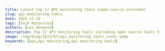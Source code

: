```yaml
---
title: Latest top 17 API monitoring tools [open-source included]
slug: api-monitoring-tools
date: 2024-11-20
tags: [Tech Resources]
authors: [sai_deepesh]
description: Top 17 API monitoring tools including open source tools to monitor your APIs. 1.SigNoz 2.Prometheus 3.Graphite 4.Datadog 5.New Relic 6.Sauce Labs...
image: /img/blog/2022/07/api_monitoring_tools_cover.webp
keywords: [api,api monitoring,api monitoring tools]
---
```


<head>
  <script
    type="application/ld+json"
    dangerouslySetInnerHTML={{ __html: JSON.stringify({
  "@context": "https://schema.org",
  "@type": "TechArticle",
  "headline": "Latest top 17 API monitoring tools [open-source included]",
  "alternativeHeadline": "Comprehensive guide to API monitoring tools: Open-source and commercial options compared",
  "author": {
    "@type": "Person",
    "name": "Sai Deepesh"
  },
  "publisher": {
    "@type": "Organization",
    "name": "SigNoz",
    "logo": {
      "@type": "ImageObject",
      "url": "https://signoz.io/img/SigNozLogo-orange.svg"
    }
  },
  "datePublished": "2024-02-08T00:00:00Z",
  "dateModified": "2024-08-07T00:00:00Z",
  "mainEntityOfPage": {
    "@type": "WebPage",
    "@id": "https://signoz.io/blog/api-monitoring-tools/"
  },
  "description": "Top 17 API monitoring tools including open source tools to monitor your APIs. Comprehensive comparison of features and capabilities to help you choose the right tool for your needs.",
  "keywords": "api, api monitoring, api monitoring tools, open source monitoring, API performance",
  "articleSection": "Technology",
  "inLanguage": "en",
  "isPartOf": {
    "@type": "Blog",
    "name": "SigNoz Blog",
    "url": "https://signoz.io/blog/"
  },
  "about": [
    {
      "@type": "Thing",
      "name": "API Monitoring",
      "description": "The process of tracking and analyzing the performance and functionality of Application Programming Interfaces"
    },
    {
      "@type": "Thing",
      "name": "API Performance",
      "description": "Measures of how well an API responds to requests and handles load"
    },
    {
      "@type": "Thing",
      "name": "Open Source Monitoring",
      "description": "Monitoring solutions with publicly available source code that can be modified and distributed"
    }
  ],
  "mentions": [
    {
      "@type": "SoftwareApplication",
      "name": "SigNoz",
      "applicationCategory": "API Monitoring Tool"
    },
    {
      "@type": "SoftwareApplication",
      "name": "Prometheus",
      "applicationCategory": "Monitoring Tool"
    },
    {
      "@type": "SoftwareApplication",
      "name": "Datadog",
      "applicationCategory": "API Monitoring Tool"
    }
  ],
  "mainEntity": {
    "@type": "ItemList",
    "itemListElement": [
      {
        "@type": "ListItem",
        "position": 1,
        "name": "SigNoz"
      },
      {
        "@type": "ListItem",
        "position": 2,
        "name": "Prometheus"
      },
      {
        "@type": "ListItem",
        "position": 3,
        "name": "Graphite"
      }
    ]
  }
}) }}
  />
</head>

Choosing the right API monitoring tool is critical. How do you know which is the right API monitoring tool for you? Here are the top 17 API monitoring tools, including open source tools for API performance monitoring.


In this article, we will review the top 17 API monitoring tools which you can use for monitoring your APIs. But first, let’s have a brief overview of APIs.

### What is an API?

An API (stands for **Application Programming Interface**) allows your product or service to talk to other products or services. Basically, an API specifies how software components should interact. In this way, they allow you to open up data and functionality to other developers and to other businesses.

APIs communicate through a set of rules that define how computers, applications, or machines can talk to each other. They act as a middleman between any two machines that want to connect with each other for a specified task.

### What is API Monitoring?

API monitoring is a way of continuously keeping track of the state of the APIs. In other words, API monitoring is a process of continuously checking the health, performance, metrics, logs, etc., of the APIs across all the services that run across the application.


### Key API Metrics to Monitor

You have to keep track of some of the key API metrics in order to successfully run your services with high performance and low error rates.

**Some of the Key API Metrics are:**

- **API Uptime:** Uptime is the continuous availability of an API, in order words, making sure the API is fully-functional without any outages.

- **Requests Per Minute:** Requests per minute is a performance metric that measures the number of requests the API will handle per minute.

- **CPU Usage:** Keeping track of the CPU is one of the important aspects of performance because high CPU usage can mean the server is overloaded, which can cause a severe bottleneck.

- **Latency:** Latency or Network Latency is the time it takes for data or a request to go from one system to another system. It can be either between client & server or server & server(in the case of distributed services).

- **Memory Usage:** Memory usage helps you understand the amount of resource utilization; a high memory usage can be an indicator of servers overloaded.

- **Time To First Hello World:** TTFHW is the time the user needs to make his first API transaction from the web page.

- **Errors Per Minute:** Errors per Minute (or error rate) is the number of API calls with failure responses.

Here's the list of the top 17 API monitoring tools we will be looking at in this article:

1. [SigNoz - open source](#signoz-open-source)
2. [Prometheus - open source](#prometheus-open-source)
3. [Graphite - open source](#graphite-open-source)
4. [Datadog](#datadog)
5. [New Relic](#new-relic)
6. [Sauce Labs](#sauce-labs)
7. [SmartBear(AlertSite)](#smartbearalertsite)
8. [Moesif](#moesif)
9. [AppDynamics](#appdynamics)
10. [Sematext](#sematext)
11. [RapidAPI](#rapidapi)
12. [AWS Cloudwatch](#aws-cloudwatch)
13. [Postman](#postman)
14. [Assertible](#assertible)
15. [APIMetrics](#apimetrics)
16. [API Science](#api-science)
17. [Atatus](#atatus)

### SigNoz (Open Source)

[SigNoz](https://signoz.io/) is a full-stack open source APM that can be used for effective API monitoring. It is built to support OpenTelemetry natively. OpenTelemetry is an open source project under Cloud Native Computing Foundation that is becoming a world standard for instrumenting cloud-native applications.

SigNoz can be used to monitor metrics for API performance. It is well-suited to monitor APIs in applications based on microservices or serverless architecture. You can monitor the top endpoints of all your services and get important metrics like P95 and P99 latencies.

Some of the key features of SigNoz include:

- Monitor important application metrics of each service with out-of-box charts and visualization.
- For each service, monitor top endpoints and their key metrics
- Drill down into the performance of each API with tracing data showing all [spans](https://signoz.io/blog/distributed-tracing-span/) processed by the endpoint
- Analyze API calls as part of the whole user request with [Flamegraphs and Gantt charts](https://signoz.io/blog/flamegraphs/)

To see your application performance at a glance, you can use the `Services` tab. The top endpoints of your services will be listed in the `Top endpoints` table.

<figure data-zoomable>
    <img src="/img/blog/common/signoz_charts_application_metrics.webp" alt="SigNoz dashboard showing popular RED metrics"/>
    <figcaption><i>Monitor important application metrics like application latency, requests per sec, error percentage, and top endpoints of your monitored services</i></figcaption>
</figure>



You can then analyze the performance of each request that hits your endpoint with tracing data. The `Traces` tab provides powerful filters to analyze each event(or span) of that endpoint.

{/* 
<!-- <figure data-zoomable>
    <img src="/img/blog/common/signoz_list_of_traces_hc.webp" alt="SigNoz dashboard showing popular RED metrics"/>
    <figcaption><i>Analyze spans processed by a particular endpoint with the Traces tab of SigNoz</i></figcaption>
</figure>

 --> */}

<figure data-zoomable align='center'>
    <img className="box-shadowed-image" src="/img/blog/2024/11/traces-tab.webp" alt="Traces tab comes with a lot of quick filters"/>
    <figcaption><i>Analyze spans processed by a particular endpoint with the Traces tab of SigNoz</i></figcaption>
</figure>


You can also visualize your API calls as part of the whole user request using Flamegraphs and Gantt charts.

<figure data-zoomable align='center'>
    <img src="/img/blog/common/signoz_flamegraphs.webp" alt="Detailed Flamegraphs & Gantt charts"/>
    <figcaption><i>Use Flamegraphs and Gantt charts to visualize your API calls as part of the whole user request</i></figcaption>
</figure>


<GetStartedSigNoz />



### Prometheus (Open Source)

<a href = "https://prometheus.io/" rel="noopener noreferrer nofollow" target="_blank">Prometheus</a> is an open source metrics monitoring tool. It was initially developed at SoundCloud in 2012 before being released as an open-source project. It got accepted into the CloudNative Computing Foundation in 2016 and was the second project to graduate from the foundation, following Kubernetes.

You can use Prometheus to monitor your REST APIs. Prometheus is a good tool for monitoring any kind of time-series data. By time-series data, we mean metrics that change over time. For example, requests per second on an endpoint.

Prometheus provides a very basic visualization layer, and it is usually combined with Grafana to create better visualization. It also provides an alertmanager to create alerts on critical metrics.

{/* <!-- <figure data-zoomable align='center'>
    <img src="/img/blog/2021/09/apm_tools_prometheus_grafana-min.webp" alt="Prometheus dashboard built with Grafana"/>
    <figcaption><i>Prometheus dashboard built with Grafana</i></figcaption>
</figure>

 --> */}

<figure data-zoomable align='center'>
    <img className="box-shadowed-image" src="/img/blog/2024/02/apm_tools_prometheus_grafana-min.webp" alt="Prometheus dashboard built with Grafana"/>
    <figcaption><i>Prometheus dashboard built with Grafana</i></figcaption>
</figure>


### Graphite (Open Source)

<a href = "https://graphiteapp.org/" rel="noopener noreferrer nofollow" target="_blank">Graphite</a> is an open-source monitoring tool focused on storing time-series data. It has three main components: Carbon, Whisper, and Graphite. Carbon listens for time-series data. Whisper is used for storing the time-series data, and Graphite web is used to render graphs.

Graphite’s UI is not that great, and they provide integration with Grafana to build better charts for visualization.

The primary purpose of Graphite is to store numeric time-series data and render graphs of this data. Time-series data is a sequence of data points for a particular metric indexed over time. It can give you insights into the performance of any application, process, or service.

Graphite does not do data collection. Instead, your app needs to be configured to send data to Graphite which passively listens for data using Carbon - a Twisted daemon. Carbon then sends the data to Whisper to store the time-series data on a filesystem.

Just like Prometheus, Graphite can be used to monitor API performance.

{/* <!-- <figure data-zoomable align='center'>
    <img src="/img/blog/2022/07/graphite_monitoring.webp" alt="Graphite monitoring dashboard"/>
    <figcaption><i>Graphite monitoring dashboard</i></figcaption>
</figure>

 --> */}

<figure data-zoomable align='center'>
    <img className="box-shadowed-image" src="/img/blog/2024/02/graphite_monitoring.webp" alt="Graphite monitoring dashboard"/>
    <figcaption><i>Graphite monitoring dashboard</i></figcaption>
</figure>


### Datadog

<figure data-zoomable align='center'>
    <img src="/img/blog/2022/07/api_monitoring_datadog.webp" alt="DataDog Synthetic Monitoring tool for API Monitoring"/>
    <figcaption><i>DataDog Synthetic Monitoring tool for API Monitoring</i></figcaption>
</figure>



<a href = "https://www.datadoghq.com/" rel="noopener noreferrer nofollow" target="_blank">Datadog</a> Synthetic Monitoring allows you to create code-free tests that actively simulate user transactions on your applications and monitor key network endpoints across various layers of your systems. It detects user-facing issues with API and browser tests—and jump-starts system-wide investigations so you can optimize performance and enhance your end-user experience.

**Some of the features it provides are:** 

- **Monitoring API endpoints with test:**  It validates all layers of the system (HTTP, SSL, DNS, WebSocket, TCP, UDP, ICMP, and gRPC) from several worldwide locations and provides a complete breakdown of network timing data for faster root cause analysis.

- **Capturing critical transactions with a code-free, fully hosted web recorder:**  It monitors key workflows with step-by-step screenshots of the end-user view and waterfall visualizations.

- **Testing in the CI/CD pipeline:**  It is used to incorporate Synthetic tests in the CI pipelines for early issue detection and remediation in the production to identify regressions and automate rollbacks.

### New Relic

<figure data-zoomable align='center'>
    <img src="/img/blog/2022/07/api_monitoring_newrelic.webp" alt="New Relic Synthetic Monitoring for API Monitoring"/>
    <figcaption><i>New Relic Synthetic Monitoring for API Monitoring</i></figcaption>
</figure>



<a href = "https://newrelic.com/" rel="noopener noreferrer nofollow" target="_blank">New Relic</a> is an application monitoring enterprise tool that provides a range of solutions from application monitoring and infrastructure monitoring to log management.

**Newrelic Synthetics** feature improves the quality of builds to ensure availability by simulating the traffic across thousands of public locations and private locations to proactively detect and resolve issues. It also provides alerts on the performance of APIs.

It allows you to troubleshoot the API endpoint failures link to the health of your applications, services, and environments faster and eliminate errors and issues with your code to optimize performance across the application.

### Sauce Labs

<figure data-zoomable align='center'>
    <img src="/img/blog/2022/07/sauce.webp" alt="Saucelabs API Testing"/>
    <figcaption><i>Saucelabs API Testing</i></figcaption>
</figure>



<a href = "https://saucelabs.com" rel="noopener noreferrer nofollow" target="_blank">Sauce Labs</a> provides an all-in-One API Testing Platform that ensures quality at speed across all microservices which can be automated with a CI/CD pipeline.

Some of the features it provides are:

- **Functional API Testing and Monitoring:** Transform functional testing, business logic testing, and dynamic data-driven testing with API test automation.

- **Integration Testing:** API integration testing with Sauce Labs is very fast. It allows you to collaborate on integration tests with other teams easily.

- **Performance Monitoring and Load Testing:** Reuse functional tests as performance monitors or functional load tests that run in any environment.

- **Contract Testing with Mocking:** You can increasingly depend on specification files to define their API program and also, it's easy to start with a contract test and extend that test to also include functional elements.

### SmartBear(AlertSite)

<figure data-zoomable align='center'>
    <img src="/img/blog/2022/07/smartbear.webp" alt="SmartBear API Monitoring"/>
    <figcaption><i>SmartBear API Monitoring</i></figcaption>
</figure>



<a href = "https://smartbear.com" rel="noopener noreferrer nofollow" target="_blank">SmartBear</a> provides software tools to developers across the software development lifecycle in a very low friction, low-cost manner. One of the products of SmartBear, AlertSite, is the 'Early Warning System' you can trust to monitor your websites, web apps, and APIs from all over the world and within your private networks. 

They also claim that AlertSite outmatches Runscope and Postman in monitoring capabilities, alerting, and support.

Some of the main features of SmartBear are:

- **Ensuring Complete API Quality:**  It monitors the functionality, performance, correctness, and speed of every API call.

- **Alerting the Right Team:**  It routes alerts by error code, step level, and team and gets instant actionable insights to isolate the root cause and reduce downtime.

- **Visibility into API Transactions:** It offers comprehensive, actionable insights into everything from availability, redirects, and authentication, to sequenced API calls that require the passing of variables pulled from the previous API responses.

- **Monitor Private APIs and Web Services**: It monitors internal APIs that serve your internal customers from within your private network & microservices.

### Moesif

<figure data-zoomable align='center'>
    <img src="/img/blog/2022/07/moeisf.webp" alt="Moesif API Monitoring"/>
    <figcaption><i>Moesif API Monitoring</i></figcaption>
</figure>



<a href = "https://www.moesif.com" rel="noopener noreferrer nofollow" target="_blank">Moesif</a> API Monitoring and Observability tool monitors end-to-end user experience and automatically gets alerted on API performance issues, security threats, and more.

Unlike the other synthetic tools, Moesif's user-centric API observability tracks how your actual users experience your APIs and applications. Leverage advanced anomaly detection to detect unknown unknowns with an easy-to-install monitoring agent.

**Some of the main features of Moesif are:**

- **Getting notified of API issues and threats:** You can create real-time alert rules on any chart in Moesif with one click, even high-dimensional alerts.

- **Gaining control over notifications:** Moesif's correlation engine and rating system adapts to consolidate multiple alerts and filter uninteresting ones.

- **Taking action on key customers:** You can receive notifications when key customers exhibit certain behavior such as who got successfully activated today.

### AppDynamics

<figure data-zoomable align='center'>
    <img src="/img/blog/2022/07/app.webp" alt="AppDynamics Synthetic API Monitoring"/>
    <figcaption><i>AppDynamics Synthetic API Monitoring</i></figcaption>
</figure>



<a href = "https://www.appdynamics.com/" rel="noopener noreferrer nofollow" target="_blank">AppDynamics</a> is a full-stack application monitoring tool that provides solutions for Observability, Monitoring, Log Management, etc. Synthetic API monitoring feature enables you to monitor the performance and availability of HTTP(s) based APIs. These APIs can be external, internal, or third-party APIs and from different geo-locations across the globe. You can monitor private and public APIs in these scenarios:

- **Private APIs**
    - APIs are exposed by microservices or web services.
    - APIs are used for communication between client and server.


- **Public APIs**
    - APIs are exposed to end-users.
    - Third-party APIs such as payment gateways and maps.
    - Partner APIs.

### Sematext

<figure data-zoomable align='center'>
    <img src="/img/blog/2022/07/sematext.webp" alt="Sematext API Monitoring"/>
    <figcaption><i>Sematext API Monitoring</i></figcaption>
</figure>



<a href = "https://sematext.com/" rel="noopener noreferrer nofollow" target="_blank">Sematext</a> provides monitoring tools for full-stack monitoring, metrics & logs, alerts, events, etc for DevOps teams that want to move faster.

API monitoring is a tool that ensures the **performance, health, and availability of APIs** and web services with reliable and intuitive API monitoring tools.

Some of the features it provides are:

- **API Uptime Monitoring:** It is used to monitor, get an advanced breakdown of API, Track Core Web Vitals, and check the response of your APIs from different locations around the world.

- **Web Services and API Performance Monitoring:** It can monitor and track API performance and availability, use waterfall charts to identify performance bottlenecks, and collect custom API metrics.

- **API Data Validation:** It can monitor and validate the response headers, codes, etc of all your APIs.

- **Real-Time API Alerting and Reporting:** It can track and set up custom API monitoring dashboards and alerts in real-time.

### RapidAPI

<figure data-zoomable align='center'>
    <img src="/img/blog/2022/07/api_monitoring_rapid_api.webp" alt="RapidAPI API Testing"/>
    <figcaption><i>RapidAPI API Testing</i></figcaption>
</figure>



<a href = "https://rapidapi.com/" rel="noopener noreferrer nofollow" target="_blank">RapidAPI</a> is the world’s largest API Hub, it makes it easier to find, connect to, and manage APIs across multiple cloud environments. RapidAPI Testing is a functional API testing and monitoring solution that provides an intuitive UX, support for any API type, and integration with RapidAPI Hub and RapidAPI Enterprise Hub.

Some of the features it provides are:

- **Ensure API Functionality:**  It can easily create functional tests for deep validation of APIs

- **Centralize Monitoring:** It can monitor and manage API tests across multiple geographies

- **Improve Efficiency:**  It can be integrated into the CI/CD pipeline, collaborate across teams, and natively integrate with RapidAPI Hub and RapidAPI Enterprise Hub

### AWS Cloudwatch

<figure data-zoomable align='center'>
    <img src="/img/blog/2022/07/aws.webp" alt="AWS Cloudwatch API Monitoring"/>
    <figcaption><i>AWS Cloudwatch API Monitoring</i></figcaption>
</figure>



<a href = "https://aws.amazon.com/cloudwatch/" rel="noopener noreferrer nofollow" target="_blank">CloudWatch</a> is a monitoring and management service that provides data and actionable insights for AWS, hybrid, and on-premises applications and infrastructure resources. It collects and processes raw data from API Gateway into readable, near-real-time metrics. These statistics are recorded for a period of 15 months so you can access historical information and gain a better perspective on how your web application or service is performing. 

The metrics reported by API Gateway provide information that you can analyze in different ways. It can monitor the metrics to measure the responsiveness of the backend,  measure the overall responsiveness of your API calls, and optimize cache capacities to achieve the desired performance.

### Postman

<figure data-zoomable align='center'>
    <img src="/img/blog/2022/07/postman.webp" alt="Postman Monitors"/>
    <figcaption><i>Postman Monitors</i></figcaption>
</figure>



<a href = "https://www.postman.com/" rel="noopener noreferrer nofollow" target="_blank">Postman</a>  Monitors give you continuous visibility into the health and performance of your APIs. Uptime monitors (open beta) enable you to keep watch on a single API endpoint, while collection-based monitors enable you to run API test scripts, chain together multiple requests, and validate critical API flows.

Once the monitor is running you’ll be alerted to any system outages or test failures, so you can identify and address issues before your API’s consumers are affected.

**Types of monitors:**

- **Uptime monitors** - Uptime monitors (open beta) enable you to track the availability of an API or website.
- **Collection-based monitors** - A collection-based monitor runs a series of requests from the Postman cloud on a schedule you set.

### Assertible

<figure data-zoomable align='center'>
    <img src="/img/blog/common/signoz_flamegraphs.webp" alt="Assertible API Monitoring"/>
    <figcaption><i>Assertible API Monitoring</i></figcaption>
</figure>



<a href = "https://assertible.com/" rel="noopener noreferrer nofollow" target="_blank">Assertible</a> is a reliable and intuitive tool for API performance and uptime monitoring.

Some of the features it provides are:

- **Validate more than just up or down:**  You can create tests that define how your API should respond by using industry-standard patterns for validating response data, writing functional test cases, and setting up synthetic monitoring.

- **Collaborative API monitoring:**  Invite your whole team to create tests, debug errors, and keep track of your API performance with Assertible's first-class support for organizations.

- **No code required:** Unlike other services, you don't need to write any code to validate your APIs with Assertible. Our built-in assertions and single-click monitoring make it possible to start monitoring in minutes.

- **Meaningful alerts and notifications:**  It gives you the most important details of your test failures so your team can make quick decisions on how to respond to downtime. When a test fails, it's critical that notifications and alerts are specific and actionable.

### APIMetrics

<figure data-zoomable align='center'>
    <img src="/img/blog/2022/07/apimetrics.webp" alt="APIMetrics API Monitoring"/>
    <figcaption><i>APIMetrics API Monitoring</i></figcaption>
</figure>



<a href = "https://apimetrics.io/" rel="noopener noreferrer nofollow" target="_blank">APIMetrics</a> is an elegant, powerful, functional API measurement & monitoring tool that is used to measure performance, see the quality, get trusted, and independent measurements of the APIs you provide or rely on.

Setting up API monitoring is as simple as entering a URL. The APImetrics user-friendly interface lets you make any type of HTTP call, and test it right there in the browser – or from 80+ locations around the world and the cloud. You can create complex sequences of calls for **API monitoring workflows, Configure alerts and assertions,** and easily manage variables across different calls and call types.

### API Science

<figure data-zoomable align='center'>
    <img src="/img/blog/2022/07/api_monitoring_apiscience.webp" alt="API Science API Monitoring"/>
    <figcaption><i>API Science API Monitoring</i></figcaption>
</figure>



<a href = "https://www.apiscience.com/" rel="noopener noreferrer nofollow" target="_blank">API Science</a> can help keep track of a web API’s health, availability, and performance and alerts you when something goes wrong. The monitors are simple to set up, and you can build multiple-step monitors in a short amount of time.

APIscience was developed with the sole purpose of supporting and monitoring REST-based API services. You can expect a **quality UI and quick access to analytics** from the reporting dashboard. APIscience monitors the APIs from **several locations worldwide** and informs you on how they are doing in various places.

### Atatus

<figure data-zoomable align='center'>
    <img src="/img/blog/2022/07/api_monitoring_atatus.webp" alt="Atatus Synthetic Monitoring tool for API Monitoring"/>
    <figcaption><i>Atatus Synthetic Monitoring tool for API Monitoring</i></figcaption>
</figure>



<a href = "https://www.atatus.com/" rel="noopener noreferrer nofollow" target="_blank">Atatus</a> Synthetic Monitoring tool ensures availability and uptime across endpoints with synthetic monitoring and simulates user API calls on your applications.

Some of the features it provides are:

- **In-depth visibility into back-end performance:**  It diagnoses, troubleshoots, and fixes the application with performance monitoring and improves reliability.

- **View health servers and processes:**  It measures system performance and gets a complete view of the health and usage of servers in real-time.

- **Detect and fix slow database queries:** It keeps track of database calls to ensure they do not affect the application performance.

## Choosing the right API monitoring tools

Selecting the appropriate API monitoring tool is pivotal for effectively monitoring and resolving issues within applications. When evaluating potential tools, users should prioritize solutions that provide comprehensive visibility into their API ecosystem. This includes real-time insights into API response times, error rates, throughput, and dependencies. The ideal tool should be able to trace requests across distributed systems and identify performance bottlenecks for efficient troubleshooting and optimization. In this regard, SigNoz stands out as a robust option.

SigNoz is a full-stack open surce APM tool designed natively for OpenTelemetry, a powerful framework for generating and collecting telemetry data (logs, metrics, and traces). This integration ensures thorough monitoring of service endpoints and offers valuable insights into key metrics like P95 and P99 latencies, service error rates, external API interactions, and individual endpoint performance.

Its [distributed tracing](https://signoz.io/blog/distributed-tracing-in-microservices/) capabilities allow for quick identification of the root causes of API failures. With just a few clicks, you can delve into the exact traces responsible for the problem, allowing you to visualize and analyze detailed flamegraphs of individual request traces. This level of granularity empowers you to identify performance bottlenecks, dependencies, and anomalies with precision and facilitates rapid troubleshooting and optimization.

## Final Thoughts

There are some fundamental metrics to monitor for API performance. Response times, error percentage, and requests per second are key metrics that can give insights into API performance. You can choose tools based on your use case and needs. 

Monitoring APIs in silos can be a good first step, but to debug performance issues quickly you need more context. A tool that can give you further insights into why a particular API didn’t perform well can help engineering teams identify performance bottlenecks faster.

SigNoz provides you with a service-centric view of your top endpoints. You can then visualize the API performance by analyzing all the events that were processed as part of the API call.

## Getting started with SigNoz

<GetStartedSigNoz />

## FAQs

### What is API monitoring?
API monitoring is the process of continuously tracking and analyzing the performance, availability, and functionality of Application Programming Interfaces (APIs). It involves keeping a close eye on various metrics such as response times, error rates, and uptime to ensure that APIs are functioning optimally and meeting service level agreements (SLAs).

### Why is API monitoring important?
API monitoring is crucial because:
1. It helps maintain the reliability and performance of your services.
2. It allows you to detect and resolve issues before they impact end-users.
3. It provides insights for capacity planning and optimization.
4. It ensures compliance with SLAs and helps maintain customer satisfaction.
5. It aids in identifying security threats and potential vulnerabilities.

### What are some key metrics to monitor for APIs?
Some essential metrics to monitor for APIs include:
1. Response time (latency)
2. Error rate
3. Requests per minute (throughput)
4. Uptime/availability
5. CPU and memory usage
6. Time to First Hello World (TTFHW)
7. Errors per minute

### How often should APIs be monitored?
APIs should be monitored continuously in real-time. However, the frequency of detailed reports or alerts can vary based on your needs. Many organizations opt for:
- Real-time alerting for critical issues
- Hourly or daily summary reports for general performance
- Weekly or monthly in-depth analysis for trend identification and long-term planning

### What's the difference between synthetic and real user monitoring for APIs?
- Synthetic monitoring simulates API calls at regular intervals from various locations to test availability and performance. It's proactive and helps identify issues before real users encounter them.
- Real user monitoring (RUM) captures actual user interactions with your APIs. It provides insights into real-world performance and user experience but is reactive as it detects issues after they occur.

A comprehensive API monitoring strategy often combines both approaches for thorough coverage.
---

**Further Reading**

- [SigNoz - an open source alternative to DataDog](https://signoz.io/blog/open-source-datadog-alternative/)
